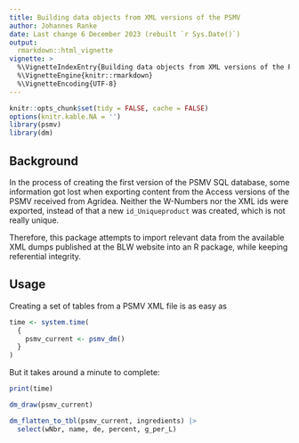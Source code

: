 ```yaml
---
title: Building data objects from XML versions of the PSMV
author: Johannes Ranke
date: Last change 6 December 2023 (rebuilt `r Sys.Date()`)
output:
  rmarkdown::html_vignette
vignette: >
  %\VignetteIndexEntry{Building data objects from XML versions of the PSMV}
  %\VignetteEngine{knitr::rmarkdown}
  %\VignetteEncoding{UTF-8}
---
```


```r
knitr::opts_chunk$set(tidy = FALSE, cache = FALSE)
options(knitr.kable.NA = '')
library(psmv)
library(dm)
```

## Background

 In the process of creating the first version of the PSMV SQL database,
some information got lost when exporting content from the Access
versions of the PSMV received from Agridea. Neither the W-Numbers
nor the XML ids were exported, instead of that a new `id_Uniqueproduct`
was created, which is not really unique.

Therefore, this package attempts to import relevant data from the available XML
dumps published at the BLW website into an R package, while keeping referential
integrity.

## Usage

Creating a set of tables from a PSMV XML file is as easy as

```r
time <- system.time(
  {
    psmv_current <- psmv_dm()
  }
)
```
But it takes around a minute to complete:

```r
print(time)
```

```r
dm_draw(psmv_current)
```

```r
dm_flatten_to_tbl(psmv_current, ingredients) |> 
  select(wNbr, name, de, percent, g_per_L)
```


